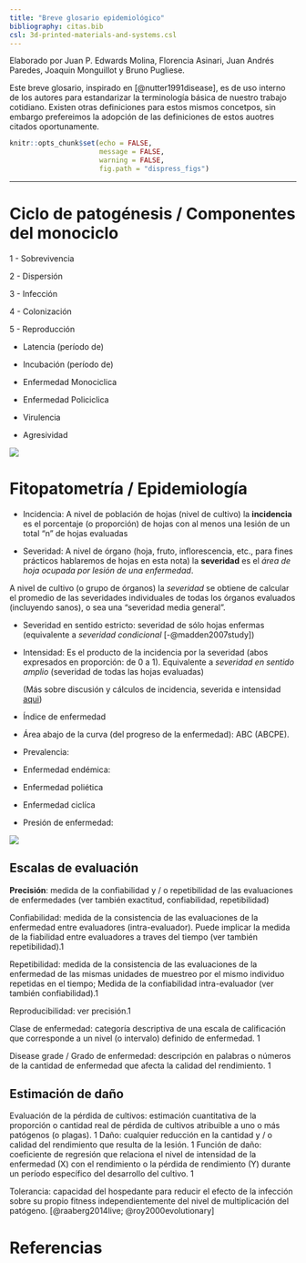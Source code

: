 ```yaml
---
title: "Breve glosario epidemiológico"
bibliography: citas.bib  
csl: 3d-printed-materials-and-systems.csl
---
```

Elaborado por Juan P. Edwards Molina, Florencia Asinari, Juan Andrés Paredes, Joaquin Monguillot y Bruno Pugliese.

Este breve glosario, inspirado en [@nutter1991disease], es de uso interno de los autores para estandarizar la terminología básica de nuestro trabajo cotidiano. Existen otras definiciones para estos mismos concetpos, sin embargo prefereimos la adopción de las definiciones de estos auotres citados oportunamente.  

```r
knitr::opts_chunk$set(echo = FALSE, 
                      message = FALSE,
                      warning = FALSE, 
                      fig.path = "dispress_figs")
```

--- 

# Ciclo de patogénesis / Componentes del monociclo   

1 - Sobrevivencia

2 - Dispersión 

3 - Infección 

4 - Colonización

5 - Reproducción

* Latencia (período de) 

* Incubación (período de) 

* Enfermedad Monociclica 

* Enfermedad Policiclica 

* Virulencia 

* Agresividad

![](https://docs.google.com/drawings/d/e/2PACX-1vSCr1yDTtQ7sdQ3b7H6Vfqxxr4HAEMQfcd0OrbdipdUlFCBi_23gsJ8OXcmfAWAx5eHyew6vZeT4p7p/pub?w=581&h=496) 

# Fitopatometría / Epidemiología

* Incidencia: A nivel de población de hojas (nivel de cultivo) la **incidencia** es el porcentaje (o proporción) de hojas con al menos una lesión de un total "n" de hojas evaluadas 

* Severidad: A nivel de órgano (hoja, fruto, inflorescencia, etc., para fines prácticos hablaremos de hojas en esta nota) la **severidad** es el _área de hoja ocupada por lesión de una enfermedad_. 

A nivel de cultivo (o grupo de órganos) la *severidad* se obtiene de calcular el promedio de las severidades individuales de todas los órganos evaluados (incluyendo sanos), o sea una "severidad media general". 

* Severidad en sentido estricto: severidad de sólo hojas enfermas (equivalente a *severidad condicional* [-@madden2007study])  

* Intensidad: Es el producto de la incidencia por la severidad (abos expresados en proporción: de 0 a 1). Equivalente a *severidad en sentido amplio* (severidad de todas las hojas evaluadas)

  (Más sobre discusión y cálculos de incidencia, severida e intensidad [aqui](https://juanchiem.github.io/blog/dis_press.html))

* Índice de enfermedad

* Área abajo de la curva (del progreso de la enfermedad): ABC (ABCPE).  

* Prevalencia: 

* Enfermedad endémica: 

* Enfermedad poliética

* Enfermedad ciclíca

* Presión de enfermedad: 

![](https://docs.google.com/drawings/d/e/2PACX-1vSCr1yDTtQ7sdQ3b7H6Vfqxxr4HAEMQfcd0OrbdipdUlFCBi_23gsJ8OXcmfAWAx5eHyew6vZeT4p7p/pub?w=581&h=496)

## Escalas de evaluación

**Precisión**: medida de la confiabilidad y / o repetibilidad de las evaluaciones de enfermedades (ver también exactitud, confiabilidad, repetibilidad)

Confiabilidad: medida de la consistencia de las evaluaciones de la enfermedad entre evaluadores (intra-evaluador). Puede implicar la medida de la fiabilidad entre evaluadores a traves del tiempo (ver también repetibilidad).1

Repetibilidad: medida de la consistencia de las evaluaciones de la enfermedad de las mismas unidades de muestreo por el mismo individuo repetidas en el tiempo; Medida de la confiabilidad intra-evaluador (ver también confiabilidad).1 

Reproducibilidad: ver precisión.1

Clase de enfermedad: categoría descriptiva de una escala de calificación que corresponde a un nivel (o intervalo) definido de enfermedad. 1

Disease grade / Grado de enfermedad: descripción en palabras o números de la cantidad de enfermedad que afecta la calidad del rendimiento. 1

## Estimación de daño

Evaluación de la pérdida de cultivos: estimación cuantitativa de la proporción o cantidad real de pérdida de cultivos atribuible a uno o más patógenos (o plagas). 1
Daño: cualquier reducción en la cantidad y / o calidad del rendimiento que resulta de la lesión. 1
Función de daño: coeficiente de regresión que relaciona el nivel de intensidad de la enfermedad (X) con el rendimiento o la pérdida de rendimiento (Y) durante un período específico del desarrollo del cultivo. 1

Tolerancia: capacidad del hospedante para reducir el efecto de la infección sobre su propio fitness independientemente del nivel de multiplicación del patógeno. [@raaberg2014live; @roy2000evolutionary] 

# Referencias

<div id="refs"></div>
